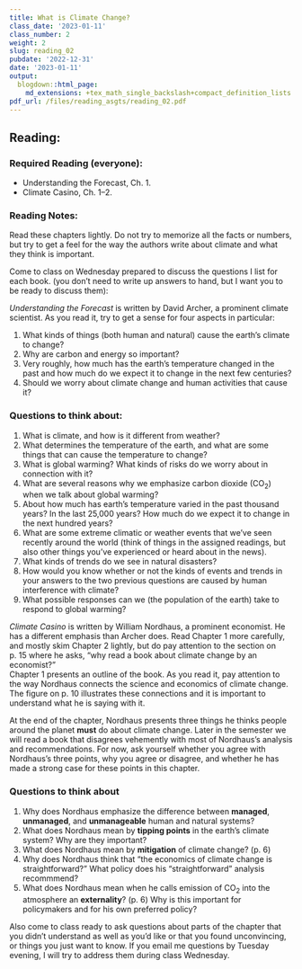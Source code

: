 ```yaml
---
title: What is Climate Change?
class_date: '2023-01-11'
class_number: 2
weight: 2
slug: reading_02
pubdate: '2022-12-31'
date: '2023-01-11'
output:
  blogdown::html_page:
    md_extensions: +tex_math_single_backslash+compact_definition_lists
pdf_url: /files/reading_asgts/reading_02.pdf
---
```

## Reading:

### Required Reading (everyone):

* Understanding the Forecast, Ch. 1.
* Climate Casino, Ch. 1--2.

### Reading Notes:

Read these chapters lightly. Do not try to memorize all the facts or numbers, 
but try to get a feel for the way the authors write about climate and what they 
think is important.

Come to class on Wednesday prepared to discuss 
the questions I list for each book.
(you don't need to write up answers to hand, but I want you to be ready to 
discuss them):

_Understanding the Forecast_ is written by David Archer, a prominent climate scientist. 
As you read it, try to get a sense for four aspects in particular:

1. What kinds of things (both human and natural) cause the earth's climate to 
   change?
1. Why are carbon and energy so important?
1. Very roughly, how much has the earth's temperature changed in the past and 
   how much do we expect it to change in the next few centuries?
1. Should we worry about climate change and human activities that cause it?


### Questions to think about:

1. What is climate, and how is it different from weather?
1. What determines the temperature of the earth, and what are some things that 
   can cause the temperature to change?
1. What is global warming? What kinds of risks do we worry about in connection 
   with it?
1. What are several reasons why we emphasize carbon dioxide (CO~2~) when we 
   talk about global warming?
1. About how much has earth's temperature varied in the past thousand years? 
   In the last 25,000 years? How much do we expect it to change in the next 
   hundred years?
1. What are some extreme climatic or weather events that we've seen recently 
   around the world (think of things in the assigned readings, but also other 
   things you've experienced or heard about in the news).
1. What kinds of trends do we see in natural disasters?
1. How would you know whether or not the kinds of events and trends in your 
   answers
   to the two previous questions are caused by human interference with climate?
1. What possible responses can we (the population of the earth) take to respond 
   to global warming?

_Climate Casino_ is written by William Nordhaus, a prominent economist. 
He has a different emphasis than Archer does. Read Chapter 1 more carefully, 
and mostly skim Chapter 2 lightly, but do pay attention to the section on p. 15
where he asks, "why read a book about climate change by an economist?"  
Chapter 1 presents an outline of the book. As you read it, pay attention to the 
way Nordhaus connects the science and economics of climate change.  
The figure on p. 10 illustrates these connections and it is important to 
understand what he is saying with it.

At the end of the chapter, Nordhaus presents three things he thinks people 
around the planet **must** do about climate change. Later in the semester we 
will read a book that disagrees vehemently with most of Nordhaus's analysis and 
recommendations. For now, ask yourself whether you agree with Nordhaus's three 
points, why you agree or disagree, and whether he has made a strong case for 
these points in this chapter.


### Questions to think about

1. Why does Nordhaus emphasize the difference between **managed**, 
   **unmanaged**, and **unmanageable** human and natural systems?
1. What does Nordhaus mean by **tipping points** in the earth's climate system? 
   Why are they important?
1. What does Nordhaus mean by **mitigation** of climate change? (p. 6)
1. Why does Nordhaus think that "the economics of climate change is 
   straightforward?" What policy does his "straightforward" analysis recommmend?
1. What does Nordhaus mean when he calls emission of CO~2~ into the atmosphere 
   an **externality**? (p. 6) Why is this important for policymakers and for his 
   own preferred policy?

Also come to class ready to ask questions about parts of the chapter that you 
didn't understand as well as you'd like or that you found unconvincing, or 
things you just want to know. If you email me questions by 
Tuesday evening, I will try to 
address them during class Wednesday.
